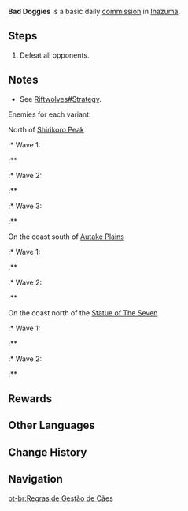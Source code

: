 {{Quest Infobox
|id            = 
|type          = Commission
|summary       = Defeat the pack of Rifthounds threatening Tsurumi Island.
|startLocation = [[Tsurumi Island]], [[Inazuma]]
|other         = *AR-Dependent Rewards
|region        = Inazuma
|characters    = Traveler
}}

'''Bad Doggies''' is a basic daily [[commission]] in [[Inazuma]].

==Steps==
{{Quest Description|A pack of [[Rifthounds]] have appeared out in the wild, threatening the safety of the surrounding areas. Defeat them and put an end to any further threat they might pose.}}
# Defeat all opponents.

==Notes==
* See [[Riftwolves#Strategy]].

Enemies for each variant:
; North of [[Shirikoro Peak]]
:* Wave 1:
:** {{Enemy List|Rockfond Rifthound Whelp;Thundercraven Rifthound Whelp|:**}}
:* Wave 2:
:** {{Enemy List|Thundercraven Rifthound;Thundercraven Rifthound Whelp|:**}}
:* Wave 3:
:** {{Enemy List|Rockfond Rifthound;Rockfond Rifthound Whelp|:**}}

; On the coast south of [[Autake Plains]]
:* Wave 1:
:** {{Enemy|Rockfond Rifthound Whelp|x=3}}
:* Wave 2:
:** {{Enemy List|Rockfond Rifthound;Rockfond Rifthound Whelp*2|:**}}

; On the coast north of the [[Statue of The Seven]]
:* Wave 1:
:** {{Enemy|Thundercraven Rifthound Whelp|x=3}}
:* Wave 2:
:** {{Enemy List|Thundercraven Rifthound;Thundercraven Rifthound Whelp*2|:**}}

==Rewards==
{{Commission Rewards|full}}

==Other Languages==
{{Other Languages
|en      = Bad Doggies
|zhs     = 恶犬管理规范
|zhs_rm  = È Quǎn Guǎnlǐ Guīfàn
|zht     = 惡犬管理規範
|zht_rm  = È Quǎn Guǎnlǐ Guīfàn
|zh_tl   = Ferocious Dog Management Regulations
|ja      = 猛犬の管理規範
|ja_rm   = Mouken no Kanri Kihan
|ja_tl   = Ferocious Dog Management Standards
|ko      = 맹견 관리 규범
|ko_rm   = Maenggyeon Gwanri Gyubeom
|ko_tl   = Management Norms of Ferocious Dogs
|es      = ¡Perro malo!
|es_tl   = Bad Dog!
|fr      = Méchants toutous !
|fr_tl   = Bad Doggies!
|ru      = Плохие собаки
|ru_tl   = Bad Dogs
|th      = มาตรฐานการจัดการสุนัขดุร้าย
|th_rm   = Mattrathan Kan Chatkan Sunak Durai
|th_tl   = Management Standards of Wild Dogs
|vi      = Phạm Vi Quản Lý
|vi_tl   = Management Scope
|de      = Vorsicht! Gefährliche Hunde!
|de_tl   = Careful! Dangerous Dogs!
|id      = Anjing Bandel!
|id_tl   = Bad Dog!
|pt      = Regras de Gestão de Cães
|pt_tl   = Rules About the Management of Dogs
}}

==Change History==
{{Change History|2.2}}

==Navigation==
{{Commission Navbox|Basic}}
[[pt-br:Regras de Gestão de Cães]]